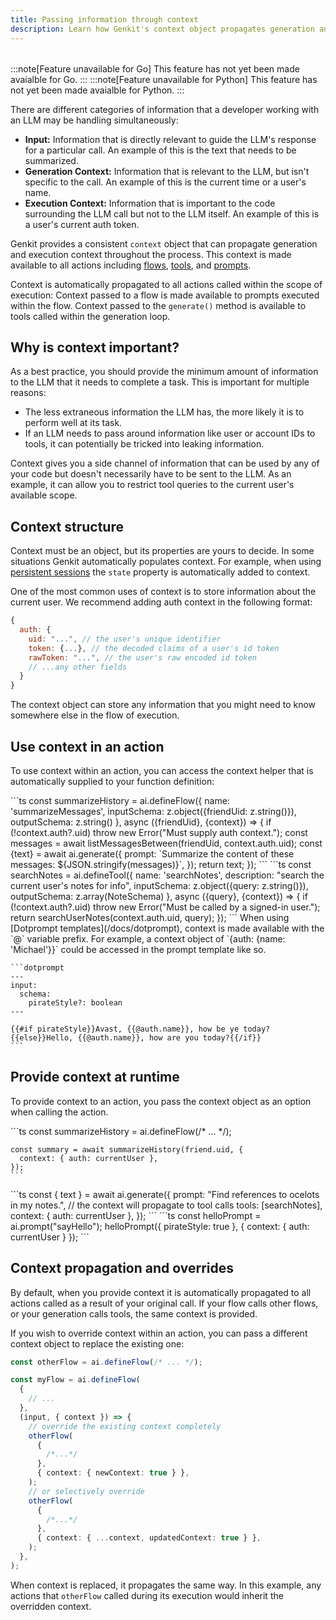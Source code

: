 ```yaml
---
title: Passing information through context
description: Learn how Genkit's context object propagates generation and execution information throughout your application, making it available to flows, tools, and prompts across different languages.
---
```



<div style="display: flex; justify-content: space-between; align-items: center; gap: 1rem; margin: 1rem 0 1rem 0;">
  <LanguageSelector supportedLanguages="js" />
  <CopyMarkdownButton />
</div>

<LanguageContent lang="go">
  :::note[Feature unavailable for Go]
This feature has not yet been made avaialble for Go.
:::
</LanguageContent>

<LanguageContent lang="python">
  :::note[Feature unavailable for Python]
This feature has not yet been made avaialble for Python.
:::
</LanguageContent>

<LanguageContent lang="js">
<ExampleLink
  title="Action Context"
  description="See how action context can guide and secure workflows in a live demo."
  example="action-context"
/>

There are different categories of information that a developer working
with an LLM may be handling simultaneously:

- **Input:** Information that is directly relevant to guide the LLM's response
  for a particular call. An example of this is the text that needs to be
  summarized.
- **Generation Context:** Information that is relevant to the LLM, but isn't
  specific to the call. An example of this is the current time or a user's name.
- **Execution Context:** Information that is important to the code surrounding
  the LLM call but not to the LLM itself. An example of this is a user's
  current auth token.

Genkit provides a consistent `context` object that can propagate generation and
execution context throughout the process. This context is made available to all
actions including [flows](/docs/flows), [tools](/docs/tool-calling), and
[prompts](/docs/dotprompt).

Context is automatically propagated to all actions called within the scope of
execution: Context passed to a flow is made available to prompts executed
within the flow. Context passed to the `generate()` method is available to
tools called within the generation loop.

## Why is context important?

As a best practice, you should provide the minimum amount of information to the
LLM that it needs to complete a task. This is important for multiple reasons:

- The less extraneous information the LLM has, the more likely it is to perform
  well at its task.
- If an LLM needs to pass around information like user or account IDs to tools,
  it can potentially be tricked into leaking information.

Context gives you a side channel of information that can be used by any of your
code but doesn't necessarily have to be sent to the LLM. As an example, it can
allow you to restrict tool queries to the current user's available scope.

## Context structure

Context must be an object, but its properties are yours to decide. In some
situations Genkit automatically populates context. For example, when using
[persistent sessions](/docs/chat) the `state` property is automatically added to
context.

One of the most common uses of context is to store information about the current
user. We recommend adding auth context in the following format:

```js
{
  auth: {
    uid: "...", // the user's unique identifier
    token: {...}, // the decoded claims of a user's id token
    rawToken: "...", // the user's raw encoded id token
    // ...any other fields
  }
}
```

The context object can store any information that you might need to know
somewhere else in the flow of execution.

## Use context in an action

To use context within an action, you can access the context helper
that is automatically supplied to your function definition:

<Tabs>
  <TabItem label="Flow">
    ```ts
    const summarizeHistory = ai.defineFlow({
      name: 'summarizeMessages',
      inputSchema: z.object({friendUid: z.string()}),
      outputSchema: z.string()
    }, async ({friendUid}, {context}) => {
      if (!context.auth?.uid) throw new Error("Must supply auth context.");
      const messages = await listMessagesBetween(friendUid, context.auth.uid);
      const {text} = await ai.generate({
        prompt:
          `Summarize the content of these messages: ${JSON.stringify(messages)}`,
      });
      return text;
    });
    ```
  </TabItem>
  <TabItem label="Tool">
    ```ts
    const searchNotes = ai.defineTool({
      name: 'searchNotes',
      description: "search the current user's notes for info",
      inputSchema: z.object({query: z.string()}),
      outputSchema: z.array(NoteSchema)
    }, async ({query}, {context}) => {
      if (!context.auth?.uid) throw new Error("Must be called by a signed-in user.");
      return searchUserNotes(context.auth.uid, query);
    });
    ```
  </TabItem>
  <TabItem label="Prompt file">
    When using [Dotprompt templates](/docs/dotprompt), context is made available with the
    `@` variable prefix. For example, a context object of
    `{auth: {name: 'Michael'}}` could be accessed in the prompt template like so.

    ```dotprompt
    ---
    input:
      schema:
        pirateStyle?: boolean
    ---

    {{#if pirateStyle}}Avast, {{@auth.name}}, how be ye today?{{else}}Hello, {{@auth.name}}, how are you today?{{/if}}
    ```

  </TabItem>
</Tabs>

## Provide context at runtime

To provide context to an action, you pass the context object as an option
when calling the action.

<Tabs>
  <TabItem label="Flows">
    ```ts
    const summarizeHistory = ai.defineFlow(/* ... */);
    
    const summary = await summarizeHistory(friend.uid, {
      context: { auth: currentUser },
    });
    ```
  </TabItem>
  <TabItem label="Generation">
    ```ts
    const { text } = await ai.generate({
      prompt: "Find references to ocelots in my notes.",
      // the context will propagate to tool calls
      tools: [searchNotes],
      context: { auth: currentUser },
    });
    ```
  </TabItem>
  <TabItem label="Prompts">
    ```ts
    const helloPrompt = ai.prompt("sayHello");
    helloPrompt({ pirateStyle: true }, { context: { auth: currentUser } });
    ```
  </TabItem>
</Tabs>

## Context propagation and overrides

By default, when you provide context it is automatically propagated to all
actions called as a result of your original call. If your flow calls other
flows, or your generation calls tools, the same context is provided.

If you wish to override context within an action, you can pass a different
context object to replace the existing one:

```ts
const otherFlow = ai.defineFlow(/* ... */);

const myFlow = ai.defineFlow(
  {
    // ...
  },
  (input, { context }) => {
    // override the existing context completely
    otherFlow(
      {
        /*...*/
      },
      { context: { newContext: true } },
    );
    // or selectively override
    otherFlow(
      {
        /*...*/
      },
      { context: { ...context, updatedContext: true } },
    );
  },
);
```

When context is replaced, it propagates the same way. In this example,
any actions that `otherFlow` called during its execution would inherit the
overridden context.

</LanguageContent>
